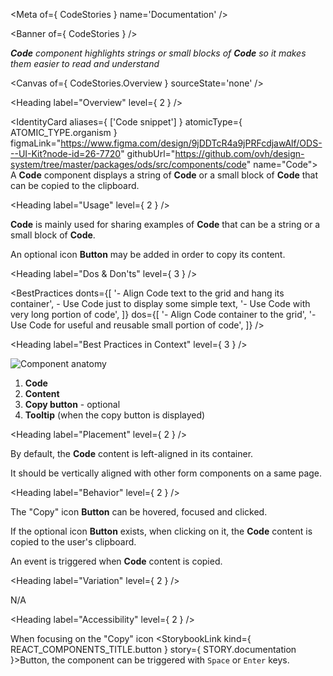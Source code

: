 
<Meta of={ CodeStories } name='Documentation' />

<Banner of={ CodeStories } />

_**Code** component highlights strings or small blocks of **Code** so it makes them easier to read and understand_

<Canvas of={ CodeStories.Overview } sourceState='none' />

<Heading label="Overview" level={ 2 } />

<IdentityCard aliases={ ['Code snippet'] }
              atomicType={ ATOMIC_TYPE.organism }
              figmaLink="https://www.figma.com/design/9jDDTcR4a9jPRFcdjawAlf/ODS---UI-Kit?node-id=26-7720"
              githubUrl="https://github.com/ovh/design-system/tree/master/packages/ods/src/components/code"
              name="Code">
  A **Code** component displays a string of **Code** or a small block of **Code** that can be copied to the clipboard.
</IdentityCard>

<Heading label="Usage" level={ 2 } />

**Code** is mainly used for sharing examples of **Code** that can be a string or a small block of **Code**.

An optional icon **Button** may be added in order to copy its content.

<Heading label="Dos & Don'ts" level={ 3 } />

<BestPractices
  donts={[
    '- Align Code text to the grid and hang its container',
    <span>- Use Code just to display some simple text</span>,
    '- Use Code with very long portion of code',
  ]}
  dos={[
    '- Align Code container to the grid',
    '- Use Code for useful and reusable small portion of code',
  ]}
/>

<Heading label="Best Practices in Context" level={ 3 } />

![Component anatomy](components/code/anatomy.png "Component anatomy")

1. **Code**
2. **Content**
3. **Copy button** - optional
4. **Tooltip** (when the copy button is displayed)

<Heading label="Placement" level={ 2 } />

By default, the **Code** content is left-aligned in its container.

It should be vertically aligned with other form components on a same page.

<Heading label="Behavior" level={ 2 } />

The "Copy" icon **Button** can be hovered, focused and clicked.

If the optional icon **Button** exists, when clicking on it, the **Code** content is copied to the user's clipboard.

An event is triggered when **Code** content is copied.

<Heading label="Variation" level={ 2 } />

N/A

<Heading label="Accessibility" level={ 2 } />

When focusing on the "Copy" icon <StorybookLink kind={ REACT_COMPONENTS_TITLE.button } story={ STORY.documentation }>Button</StorybookLink>, the component can be triggered with `Space` or `Enter` keys.
